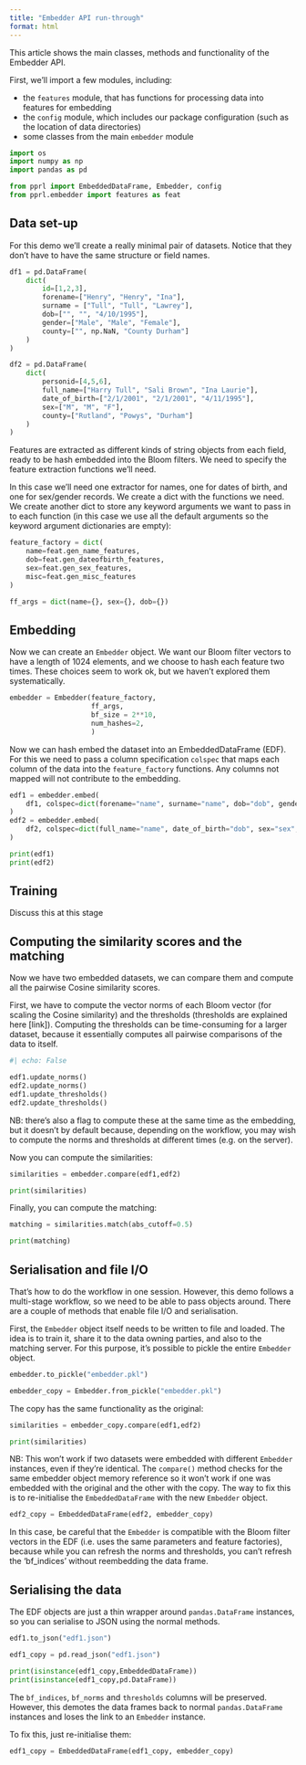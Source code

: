 ```yaml
---
title: "Embedder API run-through"
format: html
---
```


This article shows the main classes, methods and functionality of the Embedder
API.

First, we'll import a few modules, including:

* the `features` module, that has functions for processing data into features
  for embedding
* the `config` module, which includes our package configuration (such as the
  location of data directories)
* some classes from the main `embedder` module

```python
import os
import numpy as np
import pandas as pd

from pprl import EmbeddedDataFrame, Embedder, config
from pprl.embedder import features as feat
```

## Data set-up

For this demo we'll create a really minimal pair of datasets. Notice that they
don't have to have the same structure or field names.

```python
df1 = pd.DataFrame(
    dict(
        id=[1,2,3],
        forename=["Henry", "Henry", "Ina"],
        surname = ["Tull", "Tull", "Lawrey"],
        dob=["", "", "4/10/1995"],
        gender=["Male", "Male", "Female"],
        county=["", np.NaN, "County Durham"]
    )
)

df2 = pd.DataFrame(
    dict(
        personid=[4,5,6],
        full_name=["Harry Tull", "Sali Brown", "Ina Laurie"],
        date_of_birth=["2/1/2001", "2/1/2001", "4/11/1995"],
        sex=["M", "M", "F"],
        county=["Rutland", "Powys", "Durham"]
    )
)
```

Features are extracted as different kinds of string objects from each field,
ready to be hash embedded into the Bloom filters. We need to specify the
feature extraction functions we'll need.

In this case we'll need one extractor for names, one for dates of birth, and
one for sex/gender records. We create a dict with the functions we need. We
create another dict to store any keyword arguments we want to pass in to each
function (in this case we use all the default arguments so the keyword argument
dictionaries are empty):

```python
feature_factory = dict(
    name=feat.gen_name_features,
    dob=feat.gen_dateofbirth_features,
    sex=feat.gen_sex_features,
    misc=feat.gen_misc_features
)

ff_args = dict(name={}, sex={}, dob={})
```

## Embedding

Now we can create an `Embedder` object. We want our Bloom filter vectors to
have a length of 1024 elements, and we
choose to hash each feature two times. These choices seem to work ok, but we
haven't explored them systematically.

```python
embedder = Embedder(feature_factory,
                    ff_args,
                    bf_size = 2**10,
                    num_hashes=2,
                    )
```

Now we can hash embed the dataset into an EmbeddedDataFrame (EDF). For this we
need to pass a column specification `colspec` that maps each column of the data
into the `feature_factory` functions. Any columns not mapped will not
contribute to the embedding.

```python
edf1 = embedder.embed(
    df1, colspec=dict(forename="name", surname="name", dob="dob", gender="sex", county="misc")
)
edf2 = embedder.embed(
    df2, colspec=dict(full_name="name", date_of_birth="dob", sex="sex", county="misc")
)

print(edf1)
print(edf2)
```


## Training

Discuss this at this stage

## Computing the similarity scores and the matching

Now we have two embedded datasets, we can compare them and compute all the
pairwise Cosine similarity scores.

First, we have to compute the vector norms of each Bloom vector (for scaling
the Cosine similarity) and the thresholds (thresholds are explained here
[link]). Computing the thresholds can be time-consuming for a larger dataset,
because it essentially computes all pairwise comparisons of the data to itself.

```python
#| echo: False

edf1.update_norms()
edf2.update_norms()
edf1.update_thresholds()
edf2.update_thresholds()
```

NB: there's also a flag to compute these at the same time as the embedding, but
it doesn't by default because, depending on the workflow, you may wish to
compute the norms and thresholds at different times (e.g. on the server).

Now you can compute the similarities:

```python
similarities = embedder.compare(edf1,edf2)

print(similarities)
```

Finally, you can compute the matching:

```python
matching = similarities.match(abs_cutoff=0.5)

print(matching)
```


## Serialisation and file I/O

That's how to do the workflow in one session. However, this demo follows a
multi-stage workflow, so we need to be able to pass objects around. There are a
couple of methods that enable file I/O and serialisation.

First, the `Embedder` object itself needs to be written to file and loaded. The
idea is to train it, share it to the data owning parties, and also to the
matching server. For this purpose, it's possible to pickle the entire
`Embedder` object.

```python
embedder.to_pickle("embedder.pkl")

embedder_copy = Embedder.from_pickle("embedder.pkl")
```

The copy has the same functionality as the original:

```python
similarities = embedder_copy.compare(edf1,edf2)

print(similarities)
```

NB: This won't work if two datasets were embedded with different `Embedder`
instances, even if they're identical. The `compare()` method checks for the
same embedder object memory reference so it won't work if one was embedded with
the original and the other with the copy. The way to fix this is to
re-initialise the `EmbeddedDataFrame` with the new `Embedder` object.

```python
edf2_copy = EmbeddedDataFrame(edf2, embedder_copy)
```

In this case, be careful that the `Embedder` is compatible with the Bloom
filter vectors in the EDF (i.e. uses the same parameters and feature
factories), because while you can refresh the norms and thresholds, you can't
refresh the 'bf_indices' without reembedding the data frame.

## Serialising the data

The EDF objects are just a thin wrapper around `pandas.DataFrame` instances, so
you can serialise to JSON using the normal methods.

```python
edf1.to_json("edf1.json")

edf1_copy = pd.read_json("edf1.json")

print(isinstance(edf1_copy,EmbeddedDataFrame))
print(isinstance(edf1_copy,pd.DataFrame))
```

The `bf_indices`, `bf_norms` and `thresholds` columns will be preserved.
However, this demotes the data frames back to normal `pandas.DataFrame`
instances and loses the link to an `Embedder` instance.

To fix this, just re-initialise them:

```python
edf1_copy = EmbeddedDataFrame(edf1_copy, embedder_copy)
```
